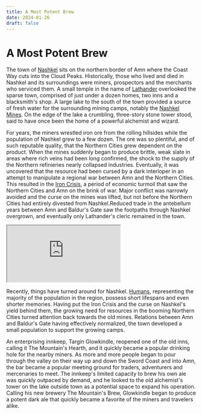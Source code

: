 ```yaml
---
title: A Most Potent Brew
date: 2024-01-26
draft: false
---
```



# A Most Potent Brew 


The town of <a href="https://forgottenmaps.web.app/map/Sword%20Coast/Nashkel">Nashkel</a> sits on the northern border of Amn where the Coast Way cuts into the Cloud Peaks. Historically, those who lived and died in Nashkel and its surroundings were miners, prospectors and the merchants who serviced them. A small temple in the name of <a href="https://forgottenrealms.fandom.com/wiki/Lathander">Lathander</a> overlooked the sparse town, comprised of just under a dozen homes, two inns and a blacksmith's shop. A large lake to the south of the town provided a source of fresh water for the surrounding mining camps, notably the <a href="https://forgottenrealms.fandom.com/wiki/Nashkel_Mines">Nashkel Mines</a>. On the edge of the lake a crumbling, three-story stone tower stood, said to have once been the home of a powerful alchemist and wizard.



For years, the miners wrestled iron ore from the rolling hillsides while the population of Nashkel grew to a few dozen. The ore was so plentiful, and of such reputable quality, that the Northern Cities grew dependent on the product. When the mines suddenly began to produce brittle, weak slate in areas where rich veins had been long confirmed, the shock to the supply of the Northern refinieries nearly collapsed industries. Eventually, it was uncovered that the resource had been cursed by a dark interloper in an attempt to manipulate a regional war between Amn and the Northern Cities. This resulted in the <a href="https://forgottenrealms.fandom.com/wiki/Iron_Crisis">Iron Crisis</a>, a period of economic turmoil that saw the Northern Cities and Amn on the brink of war. Major conflict was narrowly avoided and the curse on the mines was lifted, but not before the Northern Cities had entirely divested from Nashkel.Reduced trade in the antebellum years between Amn and Baldur's Gate saw the footpaths through Nashkel overgrown, and eventually only Lathander's cleric remained in the town.

<iframe class="w-full h-[50%]" src="https://forgottenmaps.web.app/map/Sword%20Coast/Nashkel" title="Nashkel"></iframe>

Recently, things have turned around for Nashkel. <a href="https://forgottenrealms.fandom.com/wiki/Humans">Humans</a>, representing the majority of the population in the region, possess short lifespans and even shorter memories. Having put the Iron Crisis and the curse on Nashkel's yield behind them, the growing need for resources in the booming Northern Cities turned attention back towards the old mines. Relations between Amn and Baldur's Gate having effectively normalized, the town developed a small population to support the growing camps.

An enterprising innkeep, Targin Glowkindle, reopened one of the old inns, calling it The Mountain's Hearth, and it quickly became a popular drinking hole for the nearby miners. As more and more people began to pour through the valley on their way up and down the Sword Coast and into Amn, the bar became a popular meeting ground for traders, adventurers and mercenaries to meet. The innkeep's limited capacity to brew his own ale was quickly outpaced by demand, and he looked to the old alchemist's tower on the lake outside town as a potential space to expand his operation. Calling his new brewery The Mountain's Brew, Glowkindle began to produce a potent dark ale that quickly became a favorite of the miners and travelers alike.


